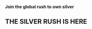 
#### Join the global rush to own silver
## THE SILVER RUSH IS HERE
<br/>
<LinkElement
  def={{
    title: 'Buy Now',
    href: '/buy?sku=LXB-AG-B-1-OZ&add=true',
    variant: 'primary',
  }}
  size='lg'
/>
